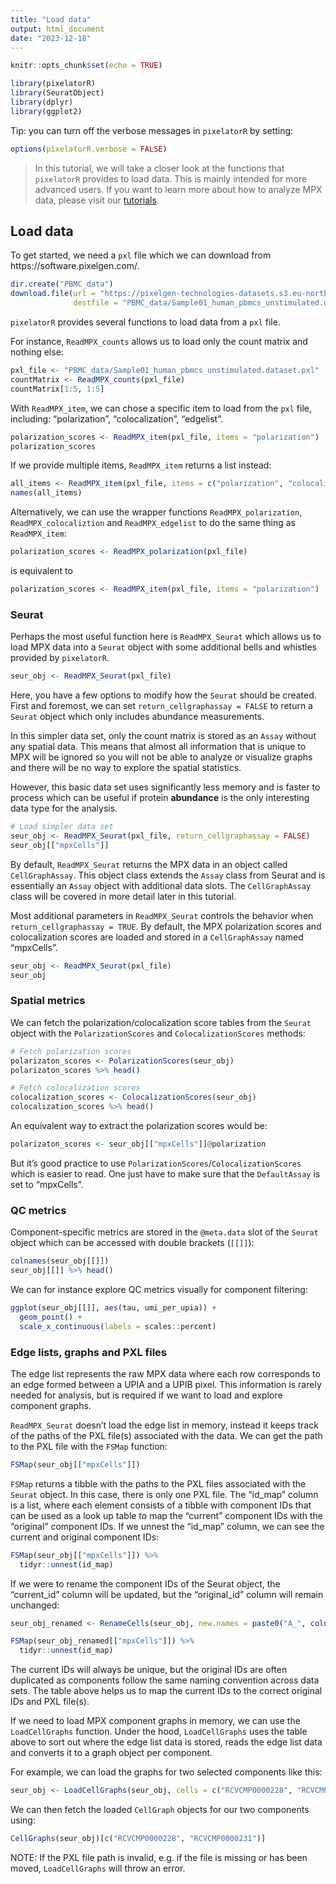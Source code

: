 ```yaml
---
title: "Load data"
output: html_document
date: "2023-12-18"
---
```


```r
knitr::opts_chunk$set(echo = TRUE)
```

```r
library(pixelatorR)
library(SeuratObject)
library(dplyr)
library(ggplot2)
```

Tip: you can turn off the verbose messages in `pixelatorR` by setting:

```r
options(pixelatorR.verbose = FALSE)
```

>    In this tutorial, we will take a closer look at the functions that `pixelatorR` provides to load data. This is mainly intended for more advanced users. If you want to learn more about how to analyze MPX data, please visit our [tutorials](https://software.pixelgen.com/mpx-analysis/introduction).

## Load data

To get started, we need a `pxl` file which we can download from https://software.pixelgen.com/. 

```r
dir.create("PBMC_data")
download.file(url = "https://pixelgen-technologies-datasets.s3.eu-north-1.amazonaws.com/mpx-datasets/pixelator/0.12.0/1k-human-pbmcs-v1.0-immunology-I/Sample01_human_pbmcs_unstimulated.dataset.pxl?download=1",
              destfile = "PBMC_data/Sample01_human_pbmcs_unstimulated.dataset.pxl")
```

`pixelatorR` provides several functions to load data from a `pxl` file. 

For instance, `ReadMPX_counts` allows us to load only the count matrix and nothing else:

```r
pxl_file <- "PBMC_data/Sample01_human_pbmcs_unstimulated.dataset.pxl"
countMatrix <- ReadMPX_counts(pxl_file)
countMatrix[1:5, 1:5]
```

With `ReadMPX_item`, we can chose a specific item to load from the `pxl` file, including: "polarization", "colocalization", "edgelist".

```r
polarization_scores <- ReadMPX_item(pxl_file, items = "polarization")
polarization_scores
```

If we provide multiple items, `ReadMPX_item` returns a list instead:

```r
all_items <- ReadMPX_item(pxl_file, items = c("polarization", "colocalization", "edgelist"))
names(all_items)
```

Alternatively, we can use the wrapper functions `ReadMPX_polarization`, `ReadMPX_colocaliztion` and `ReadMPX_edgelist` to do the same thing as `ReadMPX_item`:

```r
polarization_scores <- ReadMPX_polarization(pxl_file)
```

is equivalent to

```r
polarization_scores <- ReadMPX_item(pxl_file, items = "polarization")
```

### Seurat

Perhaps the most useful function here is `ReadMPX_Seurat` which allows us to load MPX data into a `Seurat` object with some additional bells and whistles provided by `pixelatorR`.

```r
seur_obj <- ReadMPX_Seurat(pxl_file)
```

Here, you have a few options to modify how the `Seurat` should be created. First and foremost, we can set `return_cellgraphassay = FALSE` to return a `Seurat` object which only includes abundance measurements. 

In this simpler data set, only the count matrix is stored as an `Assay` without any spatial data. This means that almost all information that is unique to MPX will be ignored so you will not be able to analyze or visualize graphs and there will be no way to explore the spatial statistics.

However, this basic data set uses significantly less memory and is faster to process which can be useful if protein __abundance__ is the only interesting data type for the analysis.

```r
# Load simpler data set
seur_obj <- ReadMPX_Seurat(pxl_file, return_cellgraphassay = FALSE)
seur_obj[["mpxCells"]]
```

By default, `ReadMPX_Seurat` returns the MPX data in an object called `CellGraphAssay`. This object class extends the `Assay` class from Seurat and is essentially an `Assay` object with additional data slots. The `CellGraphAssay` class will be covered in more detail later in this tutorial.

Most additional parameters in `ReadMPX_Seurat` controls the behavior when `return_cellgraphassay = TRUE`. By default, the MPX polarization scores and colocalization scores are loaded and stored in a `CellGraphAssay` named "mpxCells".

```r
seur_obj <- ReadMPX_Seurat(pxl_file)
seur_obj
```

### Spatial metrics

We can fetch the polarization/colocalization score tables from the `Seurat` object with the `PolarizationScores` and `ColocalizationScores` methods:

```r
# Fetch polarization scores
polarizaton_scores <- PolarizationScores(seur_obj)
polarizaton_scores %>% head()

# Fetch colocalization scores
colocalization_scores <- ColocalizationScores(seur_obj)
colocalization_scores %>% head()
```

An equivalent way to extract the polarization scores would be:

```r
polarizaton_scores <- seur_obj[["mpxCells"]]@polarization
```

But it's good practice to use `PolarizationScores`/`ColocalizationScores` which is easier to read. One just have to make sure that the `DefaultAssay` is set to "mpxCells".

### QC metrics

Component-specific metrics are stored in the `@meta.data` slot of the `Seurat` object which can be accessed with double brackets (`[[]]`):

```r
colnames(seur_obj[[]])
seur_obj[[]] %>% head()
```

We can for instance explore QC metrics visually for component filtering:

```r
ggplot(seur_obj[[]], aes(tau, umi_per_upia)) +
  geom_point() +
  scale_x_continuous(labels = scales::percent)
```

### Edge lists, graphs and PXL files

The edge list represents the raw MPX data where each row corresponds to an edge formed between a UPIA and a UPIB pixel. This information is rarely needed for analysis, but is required if we want to load and explore component graphs. 

`ReadMPX_Seurat` doesn't load the edge list in memory, instead it keeps track of the paths of the PXL file(s) associated with the data. We can get the path to the PXL file with the `FSMap` function:

```r
FSMap(seur_obj[["mpxCells"]])
```

`FSMap` returns a tibble with the paths to the PXL files associated with the `Seurat` object. In this case, there is only one PXL file. The "id_map" column is a list, where each element consists of a tibble with component IDs that can be used as a look up table to map the "current" component IDs with the "original" component IDs. If we unnest the "id_map" column, we can see the current and original component IDs:

```r
FSMap(seur_obj[["mpxCells"]]) %>% 
  tidyr::unnest(id_map)
```

If we were to rename the component IDs of the Seurat object, the "current_id" column will be updated, but the "original_id" column will remain unchanged:

```r
seur_obj_renamed <- RenameCells(seur_obj, new.names = paste0("A_", colnames(seur_obj)))

FSMap(seur_obj_renamed[["mpxCells"]]) %>% 
  tidyr::unnest(id_map)
```

The current IDs will always be unique, but the original IDs are often duplicated as components follow the same naming convention across data sets. The table above helps us to map the current IDs to the correct original IDs and PXL file(s).

If we need to load MPX component graphs in memory, we can use the `LoadCellGraphs` function. Under the hood, `LoadCellGraphs` uses the table above to sort out where the edge list data is stored, reads the edge list data and converts it to a graph object per component. 

For example, we can load the graphs for two selected components like this:

```r
seur_obj <- LoadCellGraphs(seur_obj, cells = c("RCVCMP0000228", "RCVCMP0000231"))
```

We can then fetch the loaded `CellGraph` objects for our two components using:

```r
CellGraphs(seur_obj)[c("RCVCMP0000228", "RCVCMP0000231")]
```

NOTE: If the PXL file path is invalid, e.g. if the file is missing or has been moved, `LoadCellGraphs` will throw an error.

